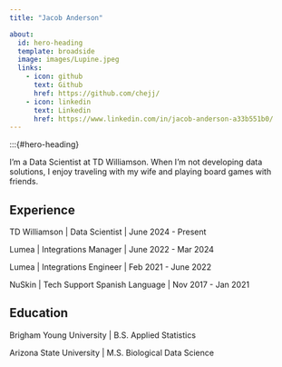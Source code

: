 ```yaml
---
title: "Jacob Anderson"

about:
  id: hero-heading
  template: broadside
  image: images/Lupine.jpeg
  links:
    - icon: github
      text: Github
      href: https://github.com/chejj/
    - icon: linkedin
      text: Linkedin
      href: https://www.linkedin.com/in/jacob-anderson-a33b551b0/
---
```

:::{#hero-heading}

I'm a Data Scientist at TD Williamson. When I'm not developing data solutions, I enjoy traveling with my wife and playing board games with friends.

## Experience

TD Williamson | Data Scientist | June 2024 - Present

Lumea | Integrations Manager | June 2022 - Mar 2024

Lumea | Integrations Engineer | Feb 2021 - June 2022

NuSkin | Tech Support Spanish Language | Nov 2017 - Jan 2021

## Education

Brigham Young University | B.S. Applied Statistics

Arizona State University | M.S. Biological Data Science

